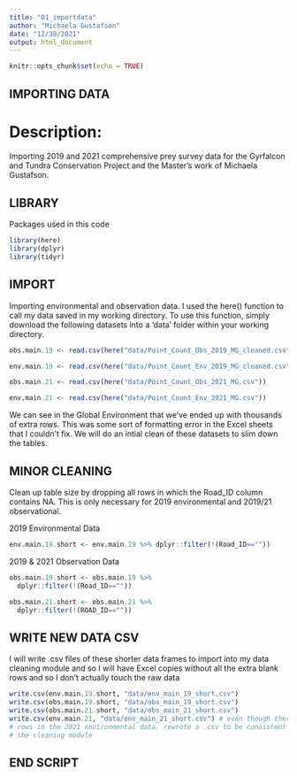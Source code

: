```yaml
---
title: "01_importdata"
author: "Michaela Gustafson"
date: "12/30/2021"
output: html_document
---
```


```r
knitr::opts_chunk$set(echo = TRUE)
```

## IMPORTING DATA ####

# Description: 
Importing 2019 and 2021 comprehensive prey survey data for the Gyrfalcon and Tundra Conservation Project and the Master's work of Michaela Gustafson.

## LIBRARY

Packages used in this code
```r
library(here)
library(dplyr)
library(tidyr)
```

## IMPORT

Importing environmental and observation data. I used the here() function to call my data saved in my working directory. To use this function, simply download the following datasets into a 'data' folder within your working directory.

```r
obs.main.19 <- read.csv(here("data/Point_Count_Obs_2019_MG_cleaned.csv"))

env.main.19 <- read.csv(here("data/Point_Count_Env_2019_MG_cleaned.csv"))

obs.main.21 <- read.csv(here("data/Point_Count_Obs_2021_MG.csv"))

env.main.21 <- read.csv(here("data/Point_Count_Env_2021_MG.csv"))
```

We can see in the Global Environment that we've ended up with thousands of extra rows.
This was some sort of formatting error in the Excel sheets that I couldn't fix.
We will do an intial clean of these datasets to slim down the tables.


## MINOR CLEANING
Clean up table size by dropping all rows in which the Road_ID column contains NA.
This is only necessary for 2019 environmental and 2019/21 observational.

2019 Environmental Data
```r
env.main.19.short <- env.main.19 %>% dplyr::filter(!(Road_ID==""))
```

2019 & 2021 Observation Data
```r
obs.main.19.short <- obs.main.19 %>% 
  dplyr::filter(!(Road_ID==""))

obs.main.21.short <- obs.main.21 %>%
  dplyr::filter(!(ROAD_ID==""))

```


## WRITE NEW DATA CSV

I will write .csv files of these shorter data frames to import into my data cleaning module
and so I will have Excel copies without all the extra blank rows and so I don't actually touch
the raw data

```r
write.csv(env.main.19.short, "data/env_main_19_short.csv")
write.csv(obs.main.19.short, "data/obs_main_19_short.csv")
write.csv(obs.main.21.short, "data/obs_main_21_short.csv")
write.csv(env.main.21, "data/env_main_21_short.csv") # even though there were no excess
# rows in the 2021 environmental data, rewrote a .csv to be consistent with imports for 
# the cleaning module

```


## END SCRIPT






































